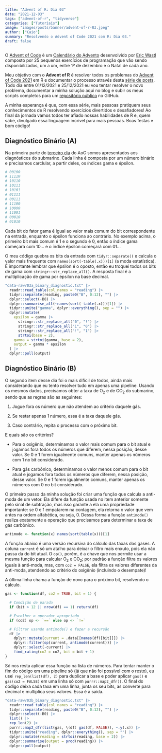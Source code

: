 ```yaml
---
title: "Advent of R: Dia 03"
date: "2021-12-03"
tags: ["advent-of-r", "tidyverse"]
categories: ["Tutoriais"]
image: "images/posts/banner/advent-of-r-03.jpeg"
author: ["Caio"]
summary: "Resolvendo o Advent of Code 2021 com R: Dia 03."
draft: false
---
```


O [Advent of Code](https://adventofcode.com) é um
[Calendário do Advento](https://pt.wikipedia.org/wiki/Calend%C3%A1rio_do_Advento)
desenvolvido por [Eric Wastl](https://github.com/topaz) composto por 25
pequenos exercícios de programação que vão sendo disponibilizados, um a um,
entre 1º de dezembro e o Natal de cada ano.

Meu objetivo com o **Advent of R** é resolver todos os problemas do
[Advent of Code 2021](https://adventofcode.com/2021) em R e documentar o
processo através desta
[série de posts](https://blog.curso-r.com/tags/advent-of-r/). Todo dia entre
01/12/2021 e 25/12/2021 eu vou tentar resolver o novo problema, documentar a
minha solução aqui no blog e subir os meus scripts completos para um
[repositório público](https://github.com/curso-r/advent-of-r) no GitHub.

A minha esperança é que, com essa série, mais pessoas pratiquem seus
conhecimentos de R resolvendo exercícios divertidos e desafiadores! Ao final
da jornada vamos todos ter afiado nossas habilidades de R e, quem sabe,
divulgado essa linguagem incrível para mais pessoas. Boas festas e bom código!

## Diagnóstico Binário (A)

Na primeira parte do [terceiro dia](https://adventofcode.com/2021/day/3) do AoC
somos apresentados aos diagnósticos do submarino. Cada linha é composta por um
número binário e precisamos carclular, a partir deles, os índices gama e
épsilon.

```r
# 00100
# 11110
# 10110
# 10111
# 10101
# 01111
# 00111
# 11100
# 10000
# 11001
# 00010
# 01010
```

Cada bit do fator gama é igual ao valor mais comum do bit correspondente na
entrada, enquanto o épsilon funciona ao contrário. No exemplo acima, o primeiro
bit mais comum é 1 e o segundo é 0, então o índice gama começará com 10... e o
índice épsilon começará com 01...

O meu código quebra os bits da entrada com `tidyr::separate()` e calcula o valor
mais frequente com `names(sort(-table(.x)))[1]` (a moda estatística). É
importante lembrar que épsilon é o oposto, então eu troquei todos os bits de
gama com `stringr::str_replace_all()`. A resposta final é a multiplicação
de gama por épsilon na base decimal.

```r
"data-raw/03a_binary_diagnostic.txt" |>
  readr::read_table(col_names = "reading") |>
  tidyr::separate(reading, paste0("B", 0:12), "") |>
  dplyr::select(-B0) |>
  dplyr::summarise_all(~names(sort(-table(.x)))[1]) |>
  tidyr::unite("gamma", dplyr::everything(), sep = "") |>
  dplyr::mutate(
    epsilon = gamma |>
      stringr::str_replace_all("0", "!") |>
      stringr::str_replace_all("1", "0") |>
      stringr::str_replace_all("!", "1") |>
      strtoi(base = 2),
    gamma = strtoi(gamma, base = 2),
    output = gamma * epsilon
  ) |>
  dplyr::pull(output)
```

## Diagnóstico Binário (B)

O segundo item desse dia foi o mais difícil de todos, ainda mais considerando
que eu tento resolver tudo em apenas uma pipeline. Usando os mesmos dados,
precisamos obter a taxa de O$_2$ e de CO$_2$ do submarino, sendo que as regras
são as seguintes:

1. Jogue fora os número que não atendem ao critério daquele gás.

2. Se restar apenas 1 número, essa é a taxa daquele gás.

3. Caso contrário, repita o processo com o próximo bit.

E quais são os critérios?

- Para o oxigênio, determinamos o valor mais comum para o bit atual e jogamos
fora todos os números que diferem, nessa posição, desse valor. Se 0 e 1 forem
igualmente comuns, manter apenas os números com 1 no bit considerado.

- Para gás carbônico, determinamos o valor menos comum para o bit atual e
jogamos fora todos os números que diferem, nessa posição, desse valor. Se 0 e 1
forem igualmente comuns, manter apenas os números com 0 no bit considerado.

O primeiro passo da minha solução foi criar uma função que calcula a anti-moda
de um vetor. Ela difere da função usada no item anterior somente pelo sinal de
subtração, mas isso garante a ela uma propriedade importante: se 0 e 1 empatarem
na contagem, ela retorna o valor que vem antes na ordem alfabética, ou seja, 0.
Dessa forma a função `antimode()` realiza exatamente a operação que precisamos
para determinar a taxa de gás carbônico.

```r
antimode <- function(x) names(sort(table(x)))[1]
```

A função abaixo é uma versão recursiva do cálculo das taxas dos gases. A coluna
`current` é só um atalho para deixar o filtro mais enxuto, pois ela não passa da
do bit atual. O `op()`, porém, é a chave que nos permite usar a mesma função
para calcular O$_2$ e CO$_2$; por padrão a função filtra os valores iguais à
anti-moda, mas, com `co2 = FALSE`, ela filtra os valores diferentes da
anti-moda, atendendo ao critério do oxigênio (incluindo o desempate)!

A última linha chama a função de novo para o próximo bit, resolvendo o cálculo.

```r
gas <- function(df, co2 = TRUE, bit = 1) {

  # Condição de parada
  if (bit > 12 || nrow(df) == 1) return(df)

  # Escolher o operador apropriado
  if (co2) op <- `==` else op <- `!=`

  # Filtrar usando antimode() e fazer a recursão
  df |>
    dplyr::mutate(current = .data[[names(df)[bit]]]) |>
    dplyr::filter(op(current, antimode(current))) |>
    dplyr::select(-current) |>
    find_rating(co2 = co2, bit = bit + 1)
}
```

Só nos resta aplicar essa função na lista de números. Para tentar manter o fim
do código em uma pipeline só (já que não foi possível com o resto), eu usei
`rep_len(list(df), 2)` para duplicar a base e poder aplicar `gas()` e
`gas(co2 = FALSE)` em uma linha só com `purrr::map2_dfr()`. O final do código
deixa cada taxa em uma linha, junta os seu bits, as converte para decimal e
multiplica seus valores. Essa é a saída.

```r
"data-raw/03b_binary_diagnostic.txt" |>
  readr::read_table(col_names = "reading") |>
  tidyr::separate(reading, paste0("B", 0:12), "") |>
  dplyr::select(-B0) |>
  list() |>
  rep_len(2) |>
  purrr::map2_dfr(list(gas, \(df) gas(df, FALSE)), ~.y(.x)) |>
  tidyr::unite("reading", dplyr::everything(), sep = "") |>
  dplyr::mutate(reading = strtoi(reading, base = 2)) |>
  dplyr::summarise(output = prod(reading)) |>
  dplyr::pull(output)
```
